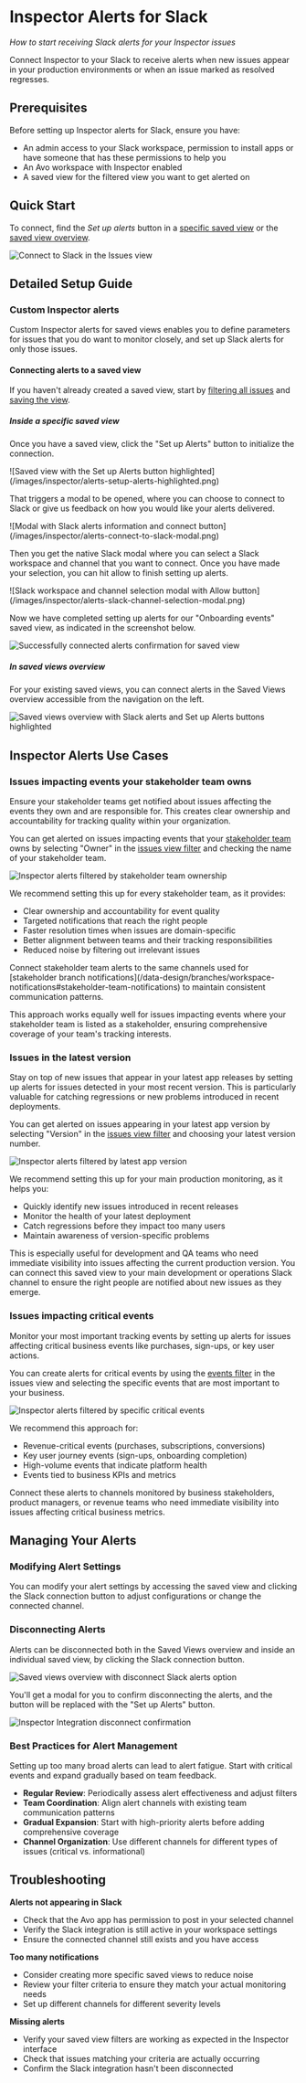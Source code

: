 
# Inspector Alerts for Slack

_How to start receiving Slack alerts for your Inspector issues_

Connect Inspector to your Slack to receive alerts when new issues appear in your production environments or when an issue marked as resolved regresses.

## Prerequisites

Before setting up Inspector alerts for Slack, ensure you have:
- An admin access to your Slack workspace, permission to install apps or have someone that has these permissions to help you
- An Avo workspace with Inspector enabled
- A saved view for the filtered view you want to get alerted on

## Quick Start

To connect, find the _Set up alerts_ button in a [specific saved view](/inspector/inspector-slack-alerts#inside-a-specific-saved-view) or the [saved view overview](/inspector/inspector-slack-alerts#in-saved-views-overview).

![Connect to Slack in the Issues view](/images/workspace/nav-inspector-slack-highlighted.png)


## Detailed Setup Guide

### Custom Inspector alerts

Custom Inspector alerts for saved views enables you to define parameters for issues that you do want to monitor closely, and set up Slack alerts for only those issues.

#### Connecting alerts to a saved view

If you haven't already created a saved view, start by [filtering all issues](/inspector/inspector-issues-view#sorting-and-filtering) and [saving the view](/inspector/inspector-issues-view#saving-a-filtered-view).

##### Inside a specific saved view

Once you have a saved view, click the "Set up Alerts" button to initialize the connection.

<div className="image-container">
![Saved view with the Set up Alerts button highlighted](/images/inspector/alerts-setup-alerts-highlighted.png)
</div>

That triggers a modal to be opened, where you can choose to connect to Slack or give us feedback on how you would like your alerts delivered.

<div className="image-container">
![Modal with Slack alerts information and connect button](/images/inspector/alerts-connect-to-slack-modal.png)
</div>

Then you get the native Slack modal where you can select a Slack workspace and channel that you want to connect. Once you have made your selection, you can hit allow to finish setting up alerts.

<div className="image-container-small">
![Slack workspace and channel selection modal with Allow button](/images/inspector/alerts-slack-channel-selection-modal.png)
</div>

Now we have completed setting up alerts for our "Onboarding events" saved view, as indicated in the screenshot below.

![Successfully connected alerts confirmation for saved view](/images/inspector/alerts-successfully-connected-to-saved-view.png)

##### In saved views overview

For your existing saved views, you can connect alerts in the Saved Views overview accessible from the navigation on the left.

![Saved views overview with Slack alerts and Set up Alerts buttons highlighted](/images/inspector/alerts-saved-views-overview-with-alerts-highlighted.png)

## Inspector Alerts Use Cases

### Issues impacting events your stakeholder team owns

Ensure your stakeholder teams get notified about issues affecting the events they own and are responsible for. This creates clear ownership and accountability for tracking quality within your organization.

You can get alerted on issues impacting events that your [stakeholder team](/data-design/avo-tracking-plan/stakeholder-domains) owns by selecting "Owner" in the [issues view filter](/inspector/inspector-find-issues#sorting-and-filtering) and checking the name of your stakeholder team.

![Inspector alerts filtered by stakeholder team ownership](/images/inspector/owner-inspector-notifications.png)

We recommend setting this up for every stakeholder team, as it provides:
- Clear ownership and accountability for event quality
- Targeted notifications that reach the right people
- Faster resolution times when issues are domain-specific
- Better alignment between teams and their tracking responsibilities
- Reduced noise by filtering out irrelevant issues


<Callout type="info" emoji="💡">
  Connect stakeholder team alerts to the same channels used for [stakeholder branch notifications](/data-design/branches/workspace-notifications#stakeholder-team-notifications) to maintain consistent communication patterns.
</Callout>

This approach works equally well for issues impacting events where your stakeholder team is listed as a stakeholder, ensuring comprehensive coverage of your team's tracking interests.

### Issues in the latest version

Stay on top of new issues that appear in your latest app releases by setting up alerts for issues detected in your most recent version. This is particularly valuable for catching regressions or new problems introduced in recent deployments.

You can get alerted on issues appearing in your latest app version by selecting "Version" in the [issues view filter](/inspector/inspector-find-issues#sorting-and-filtering) and choosing your latest version number.

![Inspector alerts filtered by latest app version](/images/inspector/version-inspector-notifications.png)

We recommend setting this up for your main production monitoring, as it helps you:
- Quickly identify new issues introduced in recent releases
- Monitor the health of your latest deployment
- Catch regressions before they impact too many users
- Maintain awareness of version-specific problems

This is especially useful for development and QA teams who need immediate visibility into issues affecting the current production version. You can connect this saved view to your main development or operations Slack channel to ensure the right people are notified about new issues as they emerge.

### Issues impacting critical events

Monitor your most important tracking events by setting up alerts for issues affecting critical business events like purchases, sign-ups, or key user actions.

You can create alerts for critical events by using the [events filter](/inspector/inspector-find-issues#sorting-and-filtering) in the issues view and selecting the specific events that are most important to your business.

![Inspector alerts filtered by specific critical events](/images/inspector/event-name-inspector-notifications.png)

We recommend this approach for:
- Revenue-critical events (purchases, subscriptions, conversions)
- Key user journey events (sign-ups, onboarding completion)
- High-volume events that indicate platform health
- Events tied to business KPIs and metrics

Connect these alerts to channels monitored by business stakeholders, product managers, or revenue teams who need immediate visibility into issues affecting critical business metrics.

## Managing Your Alerts

### Modifying Alert Settings

You can modify your alert settings by accessing the saved view and clicking the Slack connection button to adjust configurations or change the connected channel.

### Disconnecting Alerts

Alerts can be disconnected both in the Saved Views overview and inside an individual saved view, by clicking the Slack connection button.

![Saved views overview with disconnect Slack alerts option](/images/inspector/alerts-disconnect-from-saved-views-overview.png)

You'll get a modal for you to confirm disconnecting the alerts, and the button will be replaced with the "Set up Alerts" button.

![Inspector Integration disconnect confirmation](/images/workspace/inspector/inspector-slack-integration.png)

### Best Practices for Alert Management

<Callout type="warning" emoji="⚠️">
  Setting up too many broad alerts can lead to alert fatigue. Start with critical events and expand gradually based on team feedback.
</Callout>

- **Regular Review**: Periodically assess alert effectiveness and adjust filters
- **Team Coordination**: Align alert channels with existing team communication patterns  
- **Gradual Expansion**: Start with high-priority alerts before adding comprehensive coverage
- **Channel Organization**: Use different channels for different types of issues (critical vs. informational)

## Troubleshooting

**Alerts not appearing in Slack**
- Check that the Avo app has permission to post in your selected channel
- Verify the Slack integration is still active in your workspace settings
- Ensure the connected channel still exists and you have access

**Too many notifications**
- Consider creating more specific saved views to reduce noise
- Review your filter criteria to ensure they match your actual monitoring needs
- Set up different channels for different severity levels

**Missing alerts**
- Verify your saved view filters are working as expected in the Inspector interface
- Check that issues matching your criteria are actually occurring
- Confirm the Slack integration hasn't been disconnected


